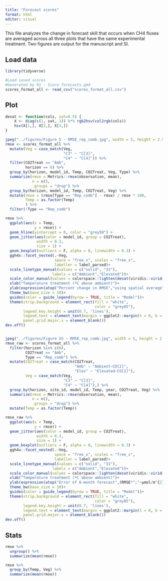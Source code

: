 ```yaml
---
title: "Forecast scores"
format: html
editor: visual
---
```


This file analyzes the change in forecast skill that occurs when CH4 fluxes are averaged across all three plots that have the same experimental treatment. Two figures are output for the manuscript and SI.

## Load data

```r
library(tidyverse)

#Load saved scores
#Generated by 01 - Score forecasts.qmd
scores_format_all <- read_csv("scores_format_all.csv")
```

## Plot

```r
desat <- function(cols, sat=0.5) {
    X <- diag(c(1, sat, 1)) %*% rgb2hsv(col2rgb(cols))
    hsv(X[1,], X[2,], X[3,])
}

jpeg("../figures/Figure 5 - RMSE_rep_comb.jpg", width = 5, height = 2.5, units = "in", res = 300)
rmse <- scores_format_all %>%
  mutate(Veg = case_match(Veg,
                          "C3" ~ "C[3]",
                          "C4" ~ "C[4]")) %>%
  filter(CO2Treat == "Amb",
         horizon == 6) %>%
  group_by(horizon, model_id, Temp, CO2Treat, Veg, Type) %>%
  summarize(rmse = Metrics::rmse(observation, mean),
            n = n(),
            .groups = "drop") %>%
  group_by(horizon, model_id, Temp, CO2Treat, Veg) %>%
  mutate(rmse = (rmse[Type == "Rep_comb"] - rmse) / rmse * 100,
         Temp = as.factor(Temp)
         ) %>%
  filter(!Type == "Rep_comb") 

rmse %>%
  ggplot(aes(x = Temp, 
             y = rmse)) +
  geom_hline(yintercept = 0, color = "grey50") +
  geom_jitter(aes(color = model_id, group = CO2Treat), 
              width = 0.3,
              size = 1) +
  geom_boxplot(outliers = F, alpha = 0, linewidth = 0.3) +
  ggh4x::facet_nested(.~Veg, 
                      space = "free_x", scales = "free_x",
                      labeller = label_parsed)+
  scale_linetype_manual(values = c("solid", "31"), 
                     labels = c("Ambient","Elevated"))+
  scale_color_manual(values = colorspace::lighten(desat(viridis::viridis(11), 0.3), 0.5))+
  xlab("Temperature treatment (ºC above ambient)")+
  ylab(expression(atop("Percent change in RMSE","using spatial average")))+
  theme_bw(base_size = 10)+
  guides(color = guide_legend(byrow = TRUE, title = "Model"))+
  theme(strip.background = element_rect(fill = "white",
                                        color = "grey85"),
        legend.key.height = unit(0.7, 'lines'),
        legend.text = element_text(margin = ggplot2::margin(t = 0, b = 0)),
        panel.grid.major.x = element_blank())
dev.off()


jpeg("../figures/Figure S5 - RMSE_rep_comb.jpg", width = 5, height = 2.5, units = "in", res = 300)
rmse_raw <- scores_format_all %>%
  filter(horizon %in% c(6),
         CO2Treat == "Amb",
         Type == "Rep_comb") %>%
  mutate(CO2Treat = case_match(CO2Treat,
                               "Amb" ~ "Ambient~CO[2]",
                               "Elev" ~ "Elevated~CO[2]"),
         Veg = case_match(Veg,
                          "C3" ~ "C[3]",
                          "C4" ~ "C[4]"),) %>%
  group_by(horizon, site_id, model_id, Temp, year, CO2Treat, Veg) %>%
  summarize(rmse = Metrics::rmse(observation, mean),
            n = n(),
            .groups = "drop") %>%
  mutate(Temp = as.factor(Temp)) 

rmse_raw %>%
  ggplot(aes(x = Temp, 
             y = rmse)) +
  geom_jitter(aes(color = model_id, group = CO2Treat), 
              width = 0.3,
              size = 1) +
  geom_boxplot(outliers = F, alpha = 0, linewidth = 0.3) +
  ggh4x::facet_nested(.~Veg, 
                      space = "free_x", scales = "free_x",
                      labeller = label_parsed)+
  scale_linetype_manual(values = c("solid", "31"), 
                     labels = c("Ambient","Elevated"))+
  scale_color_manual(values = colorspace::lighten(desat(viridis::viridis(11), 0.3), 0.5))+
  xlab("Temperature treatment (ºC above ambient)")+
  ylab(expression(atop("Error of 6-month forecast",(RMSE*";"~µmol/m^{2}/d))))+
  theme_bw(base_size = 10)+
  guides(color = guide_legend(byrow = TRUE, title = "Model"))+
  theme(strip.background = element_rect(fill = "white",
                                        color = "grey85"),
        legend.key.height = unit(0.7, 'lines'),
        legend.text = element_text(margin = ggplot2::margin(t = 0, b = 0)),
        panel.grid.major.x = element_blank())
dev.off()
```

## Stats

```r
rmse %>%
  ungroup() %>%
  summarize(mean(rmse))

rmse %>%
  group_by(Temp, Veg) %>%
  summarize(mean(rmse))
```
